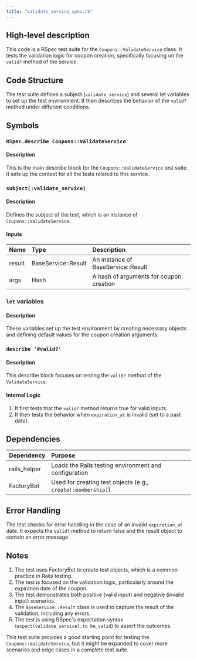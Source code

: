 ```yaml
---
title: "validate_service_spec.rb"
---
```


## High-level description
This code is a RSpec test suite for the `Coupons::ValidateService` class. It tests the validation logic for coupon creation, specifically focusing on the `valid?` method of the service.

## Code Structure
The test suite defines a subject (`validate_service`) and several let variables to set up the test environment. It then describes the behavior of the `valid?` method under different conditions.

## Symbols

### `RSpec.describe Coupons::ValidateService`
#### Description
This is the main describe block for the `Coupons::ValidateService` test suite. It sets up the context for all the tests related to this service.

### `subject(:validate_service)`
#### Description
Defines the subject of the test, which is an instance of `Coupons::ValidateService`.

#### Inputs
| Name | Type | Description |
|:-----|:-----|:------------|
| result | BaseService::Result | An instance of BaseService::Result |
| args | Hash | A hash of arguments for coupon creation |

### `let` variables
#### Description
These variables set up the test environment by creating necessary objects and defining default values for the coupon creation arguments.

### `describe '#valid?'`
#### Description
This describe block focuses on testing the `valid?` method of the `ValidateService`.

#### Internal Logic
1. It first tests that the `valid?` method returns true for valid inputs.
2. It then tests the behavior when `expiration_at` is invalid (set to a past date).

## Dependencies
| Dependency | Purpose |
|:-----------|:--------|
| rails_helper | Loads the Rails testing environment and configuration |
| FactoryBot | Used for creating test objects (e.g., `create(:membership)`) |

## Error Handling
The test checks for error handling in the case of an invalid `expiration_at` date. It expects the `valid?` method to return false and the result object to contain an error message.

## Notes
1. The test uses FactoryBot to create test objects, which is a common practice in Rails testing.
2. The test is focused on the validation logic, particularly around the expiration date of the coupon.
3. The test demonstrates both positive (valid input) and negative (invalid input) scenarios.
4. The `BaseService::Result` class is used to capture the result of the validation, including any errors.
5. The test is using RSpec's expectation syntax (`expect(validate_service).to be_valid`) to assert the outcomes.

This test suite provides a good starting point for testing the `Coupons::ValidateService`, but it might be expanded to cover more scenarios and edge cases in a complete test suite.